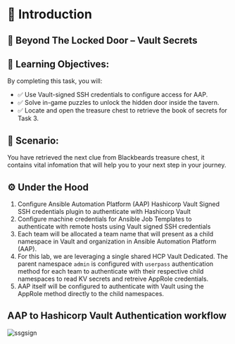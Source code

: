 # 📜 Introduction

## 🚪 Beyond The Locked Door – Vault Secrets

## 🧭 Learning Objectives:
By completing this task, you will:

* ✅ Use Vault-signed SSH credentials to configure access for AAP.
* ✅ Solve in-game puzzles to unlock the hidden door inside the tavern.
* ✅ Locate and open the treasure chest to retrieve the book of secrets for Task 3.

## 📖 Scenario:

You have retrieved the next clue from Blackbeards treasure chest, it contains vital infomation
that will help you to your next step in your journey.

## ⚙️ Under the Hood 

1. Configure Ansible Automation Platform (AAP) Hashicorp Vault Signed SSH credentials plugin to authenticate with Hashicorp Vault
2. Configure machine credentials for Ansible Job Templates to authenticate with remote hosts using Vault signed SSH credentials
3. Each team will be allocated a team name that will present as a child namespace in Vault and organization in Ansible Automation Platform (AAP).
4. For this lab, we are leveraging a single shared HCP Vault Dedicated. The parent namespace `admin` is configured with `userpass` authentication method for each team to authenticate with their respective child namespaces to read KV secrets and retreive AppRole credentials.
5. AAP itself will be configured to authenticate with Vault using the AppRole method directly to the child namespaces.

## AAP to Hashicorp Vault Authentication workflow
![ssgsign](/assets/task_2/aap-ssh-signing)




